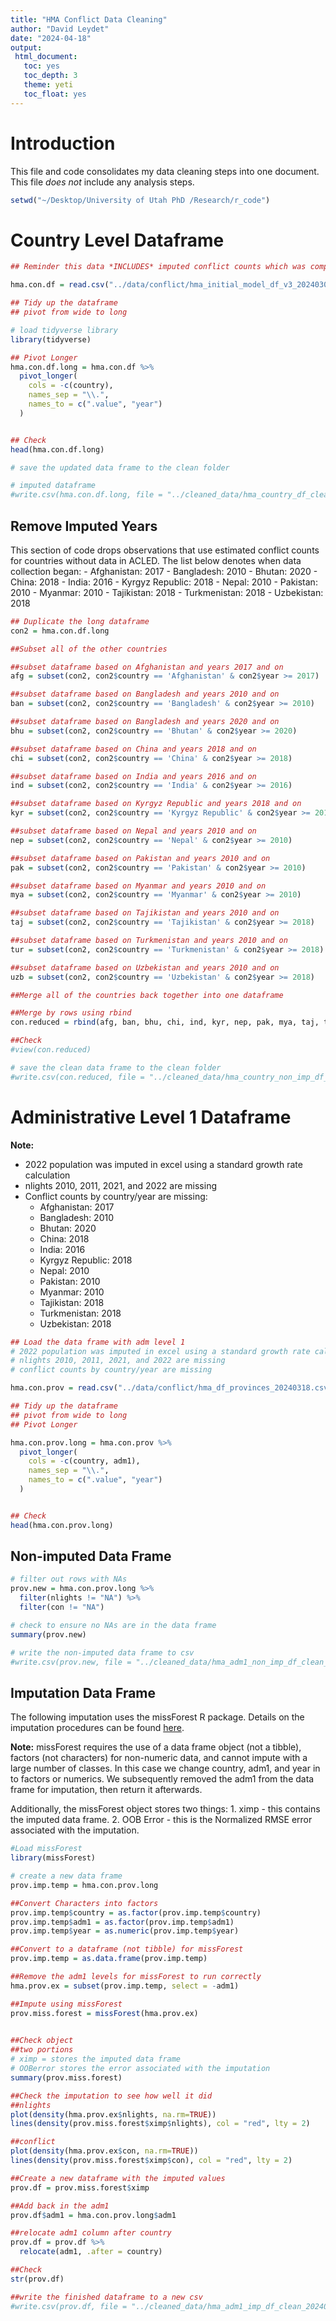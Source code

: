 ```yaml
---
title: "HMA Conflict Data Cleaning"
author: "David Leydet"
date: "2024-04-18"
output:
 html_document:
   toc: yes
   toc_depth: 3
   theme: yeti
   toc_float: yes
---
```


# **Introduction**

This file and code consolidates my data cleaning steps into one document. This file *does not* include any analysis steps. 


```r

setwd("~/Desktop/University of Utah PhD /Research/r_code")

```



# **Country Level Dataframe**

```r
## Reminder this data *INCLUDES* imputed conflict counts which was completed in excel

hma.con.df = read.csv("../data/conflict/hma_initial_model_df_v3_20240304.csv")

```


```r
## Tidy up the dataframe
## pivot from wide to long

# load tidyverse library
library(tidyverse)

## Pivot Longer
hma.con.df.long = hma.con.df %>% 
  pivot_longer(
    cols = -c(country),
    names_sep = "\\.",
    names_to = c(".value", "year")
  )


## Check
head(hma.con.df.long)

```


```r
# save the updated data frame to the clean folder

# imputed dataframe
#write.csv(hma.con.df.long, file = "../cleaned_data/hma_country_df_clean_20240418.csv")

```


## **Remove Imputed Years**

This section of code drops observations that use estimated conflict counts for countries without data in ACLED. The list below denotes when data collection began:
- Afghanistan: 2017
- Bangladesh: 2010
- Bhutan: 2020
- China: 2018
- India: 2016
- Kyrgyz Republic: 2018
- Nepal: 2010
- Pakistan: 2010
- Myanmar: 2010
- Tajikistan: 2018
- Turkmenistan: 2018
- Uzbekistan: 2018

```r
## Duplicate the long dataframe
con2 = hma.con.df.long

```


```r
##Subset all of the other countries

##subset dataframe based on Afghanistan and years 2017 and on
afg = subset(con2, con2$country == 'Afghanistan' & con2$year >= 2017)

##subset dataframe based on Bangladesh and years 2010 and on
ban = subset(con2, con2$country == 'Bangladesh' & con2$year >= 2010)

##subset dataframe based on Bangladesh and years 2020 and on
bhu = subset(con2, con2$country == 'Bhutan' & con2$year >= 2020)

##subset dataframe based on China and years 2018 and on
chi = subset(con2, con2$country == 'China' & con2$year >= 2018)

##subset dataframe based on India and years 2016 and on
ind = subset(con2, con2$country == 'India' & con2$year >= 2016)

##subset dataframe based on Kyrgyz Republic and years 2018 and on
kyr = subset(con2, con2$country == 'Kyrgyz Republic' & con2$year >= 2018)

##subset dataframe based on Nepal and years 2010 and on
nep = subset(con2, con2$country == 'Nepal' & con2$year >= 2010)

##subset dataframe based on Pakistan and years 2010 and on
pak = subset(con2, con2$country == 'Pakistan' & con2$year >= 2010)

##subset dataframe based on Myanmar and years 2010 and on
mya = subset(con2, con2$country == 'Myanmar' & con2$year >= 2010)

##subset dataframe based on Tajikistan and years 2010 and on
taj = subset(con2, con2$country == 'Tajikistan' & con2$year >= 2018)

##subset dataframe based on Turkmenistan and years 2010 and on
tur = subset(con2, con2$country == 'Turkmenistan' & con2$year >= 2018)

##subset dataframe based on Uzbekistan and years 2010 and on
uzb = subset(con2, con2$country == 'Uzbekistan' & con2$year >= 2018)

```


```r
##Merge all of the countries back together into one dataframe

##Merge by rows using rbind
con.reduced = rbind(afg, ban, bhu, chi, ind, kyr, nep, pak, mya, taj, tur, uzb)

##Check
#view(con.reduced)
```


```r
# save the clean data frame to the clean folder
#write.csv(con.reduced, file = "../cleaned_data/hma_country_non_imp_df_clean_20240418.csv")

```




# **Administrative Level 1 Dataframe**

**Note:**

- 2022 population was imputed in excel using a standard growth rate calculation
- nlights 2010, 2011, 2021, and 2022 are missing
- Conflict counts by country/year are missing:
    + Afghanistan: 2017
    + Bangladesh: 2010
    + Bhutan: 2020
    + China: 2018
    + India: 2016
    + Kyrgyz Republic: 2018
    + Nepal: 2010
    + Pakistan: 2010
    + Myanmar: 2010
    + Tajikistan: 2018
    + Turkmenistan: 2018
    + Uzbekistan: 2018

```r
## Load the data frame with adm level 1
# 2022 population was imputed in excel using a standard growth rate calculation
# nlights 2010, 2011, 2021, and 2022 are missing
# conflict counts by country/year are missing

hma.con.prov = read.csv("../data/conflict/hma_df_provinces_20240318.csv")

```



```r
## Tidy up the dataframe
## pivot from wide to long
## Pivot Longer

hma.con.prov.long = hma.con.prov %>% 
  pivot_longer(
    cols = -c(country, adm1),
    names_sep = "\\.",
    names_to = c(".value", "year")
  )


## Check
head(hma.con.prov.long)

```

## **Non-imputed Data Frame**

```r
# filter out rows with NAs
prov.new = hma.con.prov.long %>% 
  filter(nlights != "NA") %>% 
  filter(con != "NA")

# check to ensure no NAs are in the data frame
summary(prov.new)
```


```r
# write the non-imputed data frame to csv
#write.csv(prov.new, file = "../cleaned_data/hma_adm1_non_imp_df_clean_20240418.csv")

```


## **Imputation Data Frame**

The following imputation uses the missForest R package. Details on the imputation procedures can be found [here](https://cran.r-project.org/web/packages/missForest/missForest.pdf).

**Note:** missForest requires the use of a data frame object (not a tibble), factors (not characters) for non-numeric data, and cannot impute with a large number of classes. In this case we change country, adm1, and year in to factors or numerics. We subsequently removed the adm1 from the data frame for imputation, then return it afterwards.

Additionally, the missForest object stores two things:
1. ximp - this contains the imputed data frame.
2. OOB Error - this is the Normalized RMSE error associated with the imputation. 

```r
#Load missForest
library(missForest)

```


```r
# create a new data frame
prov.imp.temp = hma.con.prov.long

##Convert Characters into factors
prov.imp.temp$country = as.factor(prov.imp.temp$country)
prov.imp.temp$adm1 = as.factor(prov.imp.temp$adm1)
prov.imp.temp$year = as.numeric(prov.imp.temp$year)

##Convert to a dataframe (not tibble) for missForest
prov.imp.temp = as.data.frame(prov.imp.temp)

##Remove the adm1 levels for missForest to run correctly
hma.prov.ex = subset(prov.imp.temp, select = -adm1)


```

```r

##Impute using missForest
prov.miss.forest = missForest(hma.prov.ex)
          

##Check object
##two portions
# ximp = stores the imputed data frame
# OOBerror stores the error associated with the imputation
summary(prov.miss.forest)
```


```r

##Check the imputation to see how well it did
##nlights
plot(density(hma.prov.ex$nlights, na.rm=TRUE))
lines(density(prov.miss.forest$ximp$nlights), col = "red", lty = 2)

##conflict
plot(density(hma.prov.ex$con, na.rm=TRUE))
lines(density(prov.miss.forest$ximp$con), col = "red", lty = 2)

```


```r
##Create a new dataframe with the imputed values
prov.df = prov.miss.forest$ximp

##Add back in the adm1
prov.df$adm1 = hma.con.prov.long$adm1

##relocate adm1 column after country
prov.df = prov.df %>% 
  relocate(adm1, .after = country)

##Check
str(prov.df)

```

```r
##write the finished dataframe to a new csv
#write.csv(prov.df, file = "../cleaned_data/hma_adm1_imp_df_clean_20240418.csv")

```
















